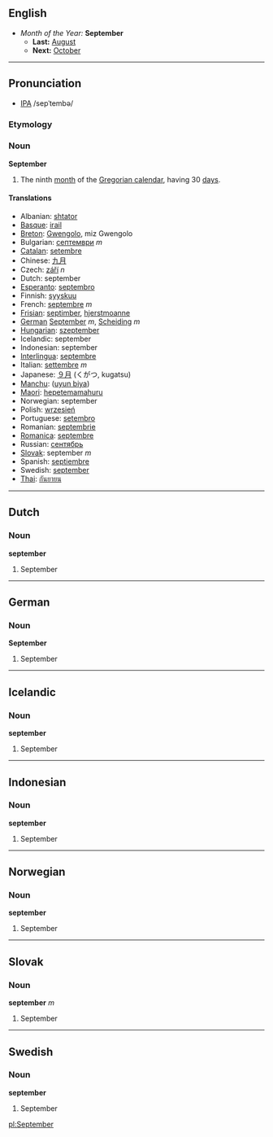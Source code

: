 ==English==
*''Month of the Year:'' '''September'''
**'''Last:''' [[August]]
**'''Next:''' [[October]]
----

==Pronunciation==
*[[w:IPA|IPA]] /sepˈtembə/

===Etymology===

===Noun===
'''September'''
#The ninth [[month]] of the [[Gregorian calendar]], having 30 [[day]]s.

====Translations====
*Albanian: [[shtator]]
*[[Basque]]: [[irail]]
*[[Breton]]: [[Gwengolo]], miz Gwengolo
*Bulgarian: [[септември]] ''m''
*[[Catalan]]: [[setembre]]
*Chinese: [[九月]]
*Czech: [[září]] ''n''
*Dutch: september
*[[Esperanto]]: [[septembro]]
*Finnish: [[syyskuu]]
*French: [[septembre]] ''m''
*[[Frisian]]: [[septimber]], [[hjerstmoanne]]
*[[German]] [[September]] ''m'', [[Scheiding]] ''m''
*[[Hungarian]]: [[szeptember]]
*Icelandic: september
*Indonesian: september
*[[Interlingua]]: [[septembre]]
*Italian: [[settembre]] ''m''
*Japanese: [[９月]] (くがつ, kugatsu)
*[[Manchu]]: ([[uyun biya]])
*[[Maori]]: [[hepetemamahuru]]
*Norwegian: september
*Polish: [[wrzesień]]
*Portuguese: [[setembro]]
*Romanian: [[septembrie]]
*[[Romanica]]: [[septembre]]
*Russian: [[сентябрь]]
*[[Slovak]]: september ''m''
*Spanish: [[septiembre]]
*Swedish: [[september]]
*[[Thai]]: [[กันยายน]]

----

==Dutch==
===Noun===
'''september'''

#September

----
==German==
===Noun===
'''September'''

#September

----
==Icelandic==
===Noun===
'''september'''

#September

----
==Indonesian==
===Noun===
'''september'''

#September

----
==Norwegian==
===Noun===
'''september'''

#September

----
==Slovak==
===Noun===
'''september''' ''m''

#September
----
==Swedish==
===Noun===
'''september''' 

#September

[[pl:September]]